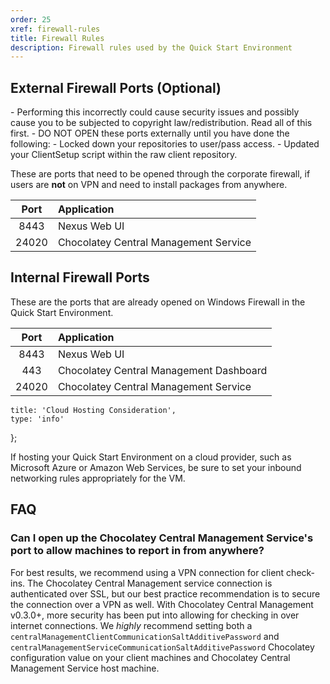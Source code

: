 ```yaml
---
order: 25
xref: firewall-rules
title: Firewall Rules
description: Firewall rules used by the Quick Start Environment
---
```


## External Firewall Ports (Optional)

<Callout type="warning">
    - Performing this incorrectly could cause security issues and possibly cause you to be subjected to copyright law/redistribution. Read all of this first.
    - DO NOT OPEN these ports externally until you have done the following:
      - Locked down your repositories to user/pass access.
      - Updated your ClientSetup script within the raw client repository.
</Callout>

These are ports that need to be opened through the corporate firewall, if users are **not** on VPN and need to install packages from anywhere.

| Port  | Application                |
| :---: | :------------------------- |
| 8443  | Nexus Web UI               |
| 24020 | Chocolatey Central Management Service |

## Internal Firewall Ports

These are the ports that are already opened on Windows Firewall in the Quick Start Environment.

| Port  | Application   |
| :---: | :------------ |
| 8443  | Nexus Web UI  |
|  443  | Chocolatey Central Management Dashboard |
| 24020 | Chocolatey Central Management Service   |

    title: 'Cloud Hosting Consideration',
    type: 'info'
};

<Callout content={callout2}>
    If hosting your Quick Start Environment on a cloud provider, such as Microsoft Azure or Amazon Web Services, be sure to set your inbound networking rules appropriately for the VM.
</Callout>

## FAQ

### Can I open up the Chocolatey Central Management Service's port to allow machines to report in from anywhere?

For best results, we recommend using a VPN connection for client check-ins.
The Chocolatey Central Management service connection is authenticated over SSL, but our best practice recommendation is to secure the connection over a VPN as well.
With Chocolatey Central Management v0.3.0+, more security has been put into allowing for checking in over internet connections. We _highly_ recommend setting both a `centralManagementClientCommunicationSaltAdditivePassword` and `centralManagementServiceCommunicationSaltAdditivePassword` Chocolatey configuration value on your client machines and Chocolatey Central Management Service host machine.
